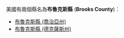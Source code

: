 美國有兩個縣名為'''布魯克斯縣''' ('''Brooks County''')：
* [[布魯克斯縣_(喬治亞州)|布魯克斯縣 (喬治亞州)]]
* [[布魯克斯縣_(德克薩斯州)|布魯克斯縣 (德克薩斯州)]]
{{disambig|B布魯克斯縣|Cat=五字县名消歧义}}